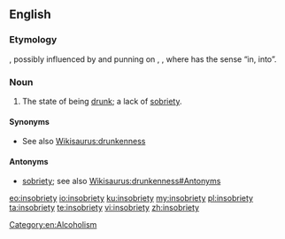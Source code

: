 ==English==
===Etymology===
{{prefix|in|sobriety|t1=not|lang=en}}, possibly influenced by and punning on {{m|en|inebriation}}, {{m|en|intoxication}}, where {{m|in-}} has the sense “in, into”.

===Noun===
{{en-noun|insobrieties}}

# {{context|humorous|or|humorous|lang=en}} The state of being [[drunk]]; a lack of [[sobriety]].

====Synonyms====
* See also [[Wikisaurus:drunkenness]]

====Antonyms====
* [[sobriety]]; see also [[Wikisaurus:drunkenness#Antonyms]]

[[Category:en:Alcoholism]]

[[eo:insobriety]]
[[io:insobriety]]
[[ku:insobriety]]
[[my:insobriety]]
[[pl:insobriety]]
[[ta:insobriety]]
[[te:insobriety]]
[[vi:insobriety]]
[[zh:insobriety]]